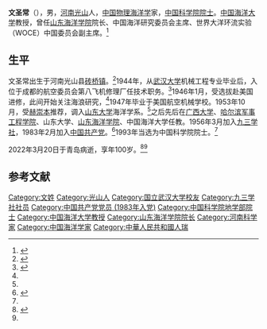 
{{Expand|time=2012-03-29T01:57:11+00:00 }}
{{Infobox person
| honorific_suffix = [[中国科学院院士|院士]]
| 姓名     = 文圣常
| 图像     = 
| 图像替代 = 
| 图像说明 = 
| 出生日期 = {{birth date|1921|11|1}}
| 出生地   = {{ROC-1912|河南省}}[[汝阳道|汝阳道]][[光山县|光山县]]
| 死亡日期 = {{death date and age|2022|3|20|1921|11|1}}
| 死亡地   = {{PRC}}[[山东省|山东省]][[青岛市|青岛市]]
| 国籍       = {{PRC}}
| 籍贯       = [[河南|河南]][[光山|光山]]
| 母校 = [[国立武汉大学|国立武汉大学]]<br>[[美国航空机械学校|美国航空机械学校]]
| 活跃时期   = 
| 政党       = {{CPC}}<br>[[九三学社|九三学社]]
| 机构       = [[中国海洋大学|中国海洋大学]]
| 研究领域   = 海浪理论和应用
| 别名     = 
| 知名于   = 
| 职业     = [[物理海洋学|物理海洋学]]家
| title       = {{ubl
  |{{Infobox People CAS
  |学部 = 地学部
  |专业 = 
  |当选年 = 1993年
  }}
 }}
}}

'''文圣常'''（{{bd|1921年|11月1日|2022年|3月20日|catIdx=Wen}}），男，[[河南|河南]][[光山|光山]]人，[[中国|中国]][[物理海洋学|物理海洋学]]家，[[中国科学院院士|中国科学院院士]]。[[中国海洋大学|中国海洋大学]]教授，曾任[[山东海洋学院|山东海洋学院]]院长、中国海洋研究委员会主席、世界大洋环流实验（WOCE）中国委员会副主席。<ref>{{Cite web|title=中国科学院学部与院士·院士信息·地学部·文圣常|url=http://sourcedb.cas.cn/sourcedb_ad_cas/zw2/ysxx/dxb/|archive-url=https://web.archive.org/web/20120426134225/http://sourcedb.cas.cn/sourcedb_ad_cas/zw2/ysxx/dxb/|archive-date=2012-04-26|dead-url=yes}}</ref>

==生平==
文圣常出生于河南光山县[[砖桥镇|砖桥镇]]。<ref name=":0">{{Cite web|title=缅怀！著名物理海洋学家、教育家文圣常院士逝世|url=https://news.sciencenet.cn/htmlnews/2022/3/475999.shtm|access-date=2022-04-22|date=2022-03-21|work=科学网|archive-date=2022-05-23|archive-url=https://web.archive.org/web/20220523071212/https://news.sciencenet.cn/htmlnews/2022/3/475999.shtm}}</ref>1944年，从[[武汉大学|武汉大学]]机械工程专业毕业后，入位于成都的航空委员会第八飞机修理厂任技术职务。<ref name=":1">{{Cite web|title=浩海求索无止境——记中国科学院院士、中国海洋大学教授文圣常|url=http://kxrsbn.casad.cas.cn/2021/bnysml/wsc/tbbd/202103/t20210327_4561598.html|access-date=2022-04-22|date=2019-01-01|work=山东教育|publisher=科学人生百年}}</ref>1946年1月，受选拔赴美国进修，此间开始关注海浪研究，<ref name=":1" />1947年毕业于美国航空机械学校。1953年10月，受[[赫崇本|赫崇本]]推荐，调入[[山东大学|山东大学]]海洋学系。<ref name=":0" />之后先后在[[广西大学|广西大学]]、[[哈尔滨军事工程学院|哈尔滨军事工程学院]]、山东大学、[[山东海洋学院|山东海洋学院]]、中国海洋大学任教。1956年3月加入[[九三学社|九三学社]]，1983年2月加入[[中国共产党|中国共产党]]。<ref>{{Cite web|title=著名物理海洋学家文圣常逝世|url=https://news.eol.cn/yaowen/202203/t20220321_2216171.shtml|access-date=2022-04-22|date=2022-03-21|work=中国教育在线}}</ref>1993年当选为中国科学院院士。<ref name=":2" />

2022年3月20日于青岛病逝，享年100岁。<ref name=":2">{{Cite news|last=岳怀让|title=百岁著名物理海洋学家、中国科学院院士文圣常逝世|work=[[澎湃新闻|澎湃新闻]]|accessdate=2022-03-21|date=2022-03-21|url=https://www.thepaper.cn/newsDetail_forward_17222190|language=zh|archive-date=2022-05-27|archive-url=https://web.archive.org/web/20220527051148/https://www.thepaper.cn/newsDetail_forward_17222190}}</ref><ref name=":0" />

== 参考文献 ==
{{reflist}}

{{中国科学院地学部院士}}
{{国务院学位委员会第二届学科评议组/理学}}

{{Authority control}}

{{DEFAULTSORT:W}}
[[Category:文姓|Category:文姓]]
[[Category:光山人|Category:光山人]]
[[Category:国立武汉大学校友|Category:国立武汉大学校友]]
[[Category:九三学社社员|Category:九三学社社员]]
[[Category:中国共产党党员_(1983年入党)|Category:中国共产党党员 (1983年入党)]]
[[Category:中国科学院地学部院士|Category:中国科学院地学部院士]]
[[Category:中国海洋大学教授|Category:中国海洋大学教授]]
[[Category:山东海洋学院院长|Category:山东海洋学院院长]]
[[Category:河南科学家|Category:河南科学家]]
[[Category:中国海洋学家|Category:中国海洋学家]]
[[Category:中華人民共和國人瑞|Category:中華人民共和國人瑞]]